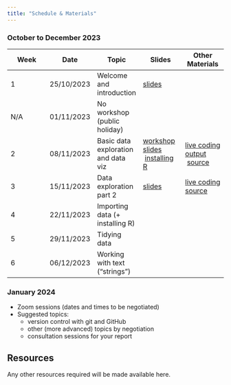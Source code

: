 ```yaml
---
title: "Schedule & Materials"
---
```

### October to December 2023

| Week | Date | Topic | Slides | Other Materials |
|------|------|------|------| ------|
| 1 | 25/10/2023 | Welcome and introduction |[slides](slides/d01_01_welcome.html){target="_blank"} |      |
| N/A | 01/11/2023 | No workshop (public holiday) |      |      |
| 2 | 08/11/2023 | Basic data exploration and data viz|[workshop slides](slides/d01_02_data_exploration_basics.html){target="_blank"} \ [installing R](slides/d01_03_installing_R.html){target="_blank"}|[live coding output](code/week2_basic_data_exploration_live_coding.html) \ [source](https://github.com/ibsneuro/uoc_datasci/blob/main/code/week2_basic_data_exploration_live_coding.qmd) |
| 3 | 15/11/2023 | Data exploration part 2 | [slides](slides/d01_04_data_exploration2.html){target="_blank"}| [live coding source](https://github.com/ibsneuro/uoc_datasci/blob/main/code/session3_live.qmd)     |
| 4 | 22/11/2023 | Importing data (+ installing R) |      |      |
| 5 | 29/11/2023 | Tidying data |      |      |
| 6 | 06/12/2023 | Working with text ("strings") |      |      |

### January 2024

- Zoom sessions (dates and times to be negotiated)
- Suggested topics:
  - version control with git and GitHub
  - other (more advanced) topics by negotiation
  - consultation sessions for your report

## Resources

Any other resources required will be made available here.

